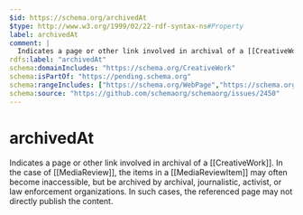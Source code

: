 ```yaml
---
$id: https://schema.org/archivedAt
$type: http://www.w3.org/1999/02/22-rdf-syntax-ns#Property
label: archivedAt
comment: |
  Indicates a page or other link involved in archival of a [[CreativeWork]]. In the case of [[MediaReview]], the items in a [[MediaReviewItem]] may often become inaccessible, but be archived by archival, journalistic, activist, or law enforcement organizations. In such cases, the referenced page may not directly publish the content.
rdfs:label: "archivedAt"
schema:domainIncludes: "https://schema.org/CreativeWork"
schema:isPartOf: "https://pending.schema.org"
schema:rangeIncludes: ["https://schema.org/WebPage","https://schema.org/URL"]
schema:source: "https://github.com/schemaorg/schemaorg/issues/2450"
---
```


# archivedAt

Indicates a page or other link involved in archival of a [[CreativeWork]]. In the case of [[MediaReview]], the items in a [[MediaReviewItem]] may often become inaccessible, but be archived by archival, journalistic, activist, or law enforcement organizations. In such cases, the referenced page may not directly publish the content.

